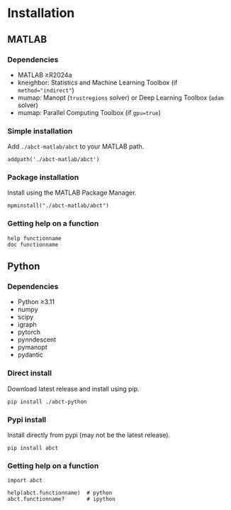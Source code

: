 # Installation

## MATLAB

### Dependencies

- MATLAB ≥R2024a
- kneighbor: Statistics and Machine Learning Toolbox (if `method="indirect"`)
- mumap: Manopt (`trustregions` solver) or Deep Learning Toolbox (`adam` solver)
- mumap: Parallel Computing Toolbox (if `gpu=true`)

### Simple installation

Add `./abct-matlab/abct` to your MATLAB path.
```
addpath('./abct-matlab/abct')
```

### Package installation

Install using the MATLAB Package Manager.
```
mpminstall("./abct-matlab/abct")
```

### Getting help on a function

```
help functionname
doc functionname
```

## Python

### Dependencies

- Python ≥3.11
- numpy
- scipy
- igraph
- pytorch
- pynndescent
- pymanopt
- pydantic

### Direct install

Download latest release and install using pip.
```
pip install ./abct-python
```

### Pypi install

Install directly from pypi (may not be the latest release).
```
pip install abct
```

### Getting help on a function

```
import abct

help(abct.functionname)  # python
abct.functionname?       # ipython
```
